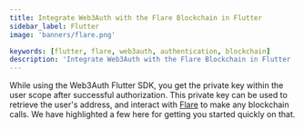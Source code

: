 ```yaml
---
title: Integrate Web3Auth with the Flare Blockchain in Flutter
sidebar_label: Flutter
image: 'banners/flare.png'

keywords: [flutter, flare, web3auth, authentication, blockchain]
description: 'Integrate Web3Auth with the Flare Blockchain in Flutter | Embedded Wallets'
---
```



<SEO
  title="Integrate Web3Auth with the Flare Blockchain in Flutter"
  description="Integrate Web3Auth with the Flare Blockchain in Flutter | Embedded Wallets"
  image="https://web3auth.io/docs/banners/flare.png"
  slug="/embedded-wallets/connect-blockchain/evm/flare/flutter"
/>

While using the Web3Auth Flutter SDK, you get the private key within the user scope after successful authorization. This private key can be used to retrieve the user's address, and interact with [Flare](https://www.flare.network) to make any blockchain calls. We have highlighted a few here for getting you started quickly on that.

<EVMInteraction />

